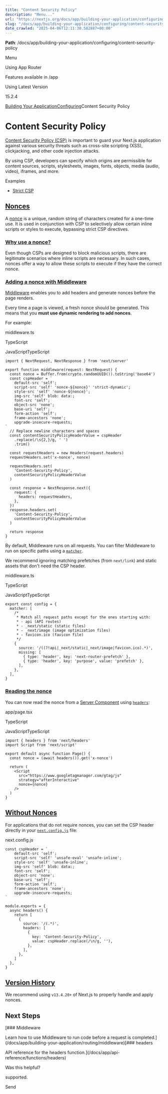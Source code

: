 ---
title: "Content Security Policy"
description: "Menu..."
url: "https://nextjs.org/docs/app/building-your-application/configuring/content-security-policy"
slug: "/docs/app/building-your-application/configuring/content-security-policy"
date_crawled: "2025-04-06T12:11:30.582887+00:00"
---

**Path**: /docs/app/building-your-application/configuring/content-security-policy

Menu

Using App Router

Features available in /app

Using Latest Version

15.2.4

[Building Your Application](/docs/app/building-your-application)[Configuring](/docs/app/building-your-application/configuring)Content Security Policy

# Content Security Policy

[Content Security Policy (CSP)](https://developer.mozilla.org/docs/Web/HTTP/CSP) is important to guard your Next.js application against various security threats such as cross-site scripting (XSS), clickjacking, and other code injection attacks.

By using CSP, developers can specify which origins are permissible for content sources, scripts, stylesheets, images, fonts, objects, media (audio, video), iframes, and more.

Examples

* [Strict CSP](https://github.com/vercel/next.js/tree/canary/examples/with-strict-csp)

## [Nonces](#nonces)

A [nonce](https://developer.mozilla.org/docs/Web/HTML/Global_attributes/nonce) is a unique, random string of characters created for a one-time use. It is used in conjunction with CSP to selectively allow certain inline scripts or styles to execute, bypassing strict CSP directives.

### [Why use a nonce?](#why-use-a-nonce)

Even though CSPs are designed to block malicious scripts, there are legitimate scenarios where inline scripts are necessary. In such cases, nonces offer a way to allow these scripts to execute if they have the correct nonce.

### [Adding a nonce with Middleware](#adding-a-nonce-with-middleware)

[Middleware](/docs/app/building-your-application/routing/middleware) enables you to add headers and generate nonces before the page renders.

Every time a page is viewed, a fresh nonce should be generated. This means that you **must use dynamic rendering to add nonces**.

For example:

middleware.ts

TypeScript

JavaScriptTypeScript

```
import { NextRequest, NextResponse } from 'next/server'
 
export function middleware(request: NextRequest) {
  const nonce = Buffer.from(crypto.randomUUID()).toString('base64')
  const cspHeader = `
    default-src 'self';
    script-src 'self' 'nonce-${nonce}' 'strict-dynamic';
    style-src 'self' 'nonce-${nonce}';
    img-src 'self' blob: data:;
    font-src 'self';
    object-src 'none';
    base-uri 'self';
    form-action 'self';
    frame-ancestors 'none';
    upgrade-insecure-requests;
`
  // Replace newline characters and spaces
  const contentSecurityPolicyHeaderValue = cspHeader
    .replace(/\s{2,}/g, ' ')
    .trim()
 
  const requestHeaders = new Headers(request.headers)
  requestHeaders.set('x-nonce', nonce)
 
  requestHeaders.set(
    'Content-Security-Policy',
    contentSecurityPolicyHeaderValue
  )
 
  const response = NextResponse.next({
    request: {
      headers: requestHeaders,
    },
  })
  response.headers.set(
    'Content-Security-Policy',
    contentSecurityPolicyHeaderValue
  )
 
  return response
}
```

By default, Middleware runs on all requests. You can filter Middleware to run on specific paths using a [`matcher`](/docs/app/building-your-application/routing/middleware#matcher).

We recommend ignoring matching prefetches (from `next/link`) and static assets that don't need the CSP header.

middleware.ts

TypeScript

JavaScriptTypeScript

```
export const config = {
  matcher: [
    /*
     * Match all request paths except for the ones starting with:
     * - api (API routes)
     * - _next/static (static files)
     * - _next/image (image optimization files)
     * - favicon.ico (favicon file)
     */
    {
      source: '/((?!api|_next/static|_next/image|favicon.ico).*)',
      missing: [
        { type: 'header', key: 'next-router-prefetch' },
        { type: 'header', key: 'purpose', value: 'prefetch' },
      ],
    },
  ],
}
```

### [Reading the nonce](#reading-the-nonce)

You can now read the nonce from a [Server Component](/docs/app/building-your-application/rendering/server-components) using [`headers`](/docs/app/api-reference/functions/headers):

app/page.tsx

TypeScript

JavaScriptTypeScript

```
import { headers } from 'next/headers'
import Script from 'next/script'
 
export default async function Page() {
  const nonce = (await headers()).get('x-nonce')
 
  return (
    <Script
      src="https://www.googletagmanager.com/gtag/js"
      strategy="afterInteractive"
      nonce={nonce}
    />
  )
}
```

## [Without Nonces](#without-nonces)

For applications that do not require nonces, you can set the CSP header directly in your [`next.config.js`](/docs/app/api-reference/config/next-config-js) file:

next.config.js

```
const cspHeader = `
    default-src 'self';
    script-src 'self' 'unsafe-eval' 'unsafe-inline';
    style-src 'self' 'unsafe-inline';
    img-src 'self' blob: data:;
    font-src 'self';
    object-src 'none';
    base-uri 'self';
    form-action 'self';
    frame-ancestors 'none';
    upgrade-insecure-requests;
`
 
module.exports = {
  async headers() {
    return [
      {
        source: '/(.*)',
        headers: [
          {
            key: 'Content-Security-Policy',
            value: cspHeader.replace(/\n/g, ''),
          },
        ],
      },
    ]
  },
}
```

## [Version History](#version-history)

We recommend using `v13.4.20+` of Next.js to properly handle and apply nonces.

## Next Steps

[### Middleware

Learn how to use Middleware to run code before a request is completed.](/docs/app/building-your-application/routing/middleware)[### headers

API reference for the headers function.](/docs/app/api-reference/functions/headers)

Was this helpful?

supported.

Send